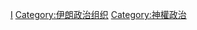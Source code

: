 {{Commonscat|Government of Iran}}
{{Catmore}}

[[Category:亚洲各国政府|I]]
[[Category:伊朗政治组织|Category:伊朗政治组织]]
[[Category:神權政治|Category:神權政治]]